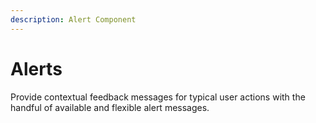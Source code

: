 ```yaml
---
description: Alert Component
---
```






# Alerts

Provide contextual feedback messages for typical user actions with the handful of available and flexible alert messages.

<div style={{marginBottom: 20}}>
<Alert message="A Simple Error Alert" type="error" />
</div>
<Alert message="A Simple Info Alert" type="info" />
